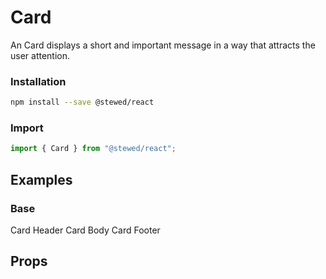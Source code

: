
<Meta title="Components/Card" component={Card} />

# Card

An Card displays a short and important message in a way that attracts the user attention.

### Installation

```bash
npm install --save @stewed/react
```

### Import

```js
import { Card } from "@stewed/react";
```

## Examples

### Base

<Canvas>
  <Theme>
    <Card>
      <Card.Header>Card Header</Card.Header>
      <Card.Body>Card Body</Card.Body>
      <Card.Footer>Card Footer</Card.Footer>
    </Card>
  </Theme>
</Canvas>

## Props

<ArgsTable of={Card} />
